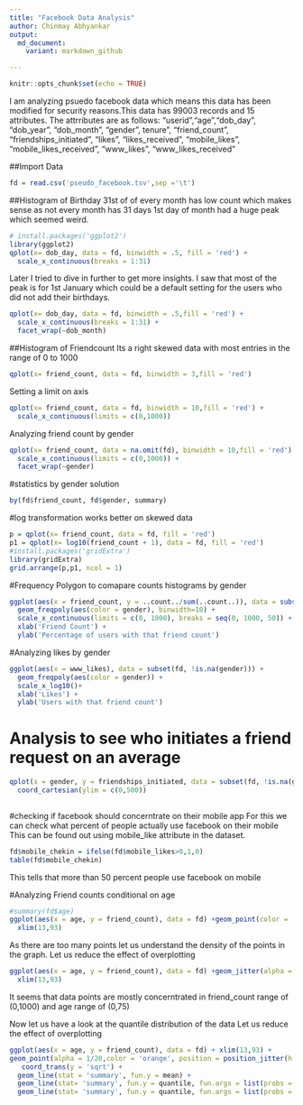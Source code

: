 ---
title: "Facebook Data Analysis"
author: Chinmay Abhyankar
output:
  md_document:
    variant: markdown_github

---

```{r setup, include=FALSE}
knitr::opts_chunk$set(echo = TRUE)
```
I am analyzing psuedo facebook data which means this data has been modified for security reasons.This data has 99003 records and 15 attributes.
The attrributes are as follows:
 "userid","age","dob_day", "dob_year", "dob_month", "gender", tenure", "friend_count", "friendships_initiated", "likes", "likes_received", "mobile_likes", "mobile_likes_received", "www_likes", "www_likes_received"   
 
##Import Data
```{r}
fd = read.csv('pseudo_facebook.tsv',sep ='\t')
```

##Histogram of Birthday
31st of of every month has low count which makes sense as not every month has 31 days
1st day of month had a huge peak which seemed weird.
```{r warning=FALSE}
# install.packages('ggplot2')
library(ggplot2)
qplot(x= dob_day, data = fd, binwidth = .5, fill = 'red') + 
  scale_x_continuous(breaks = 1:31)
```
  
  Later I tried to dive in further to get more insights.
I saw that most of the peak is for 1st January which could be a default setting for the users who did not add their birthdays.
```{r warning=FALSE}
qplot(x= dob_day, data = fd, binwidth = .5,fill = 'red') + 
  scale_x_continuous(breaks = 1:31) +
  facet_wrap(~dob_month)
```

##Histogram of Friendcount
Its a right skewed data with most entries in the range of 0 to 1000 
```{r warning=FALSE}
qplot(x= friend_count, data = fd, binwidth = 3,fill = 'red')
```


Setting a limit on axis
```{r warning=FALSE}
qplot(x= friend_count, data = fd, binwidth = 10,fill = 'red') + 
  scale_x_continuous(limits = c(0,1000))
```

Analyzing friend count by gender
```{r echo = FALSE,message=FALSE, warning=FALSE}
qplot(x= friend_count, data = na.omit(fd), binwidth = 10,fill = 'red') + 
  scale_x_continuous(limits = c(0,1000)) +
  facet_wrap(~gender) 
```

#statistics by gender solution
```{r warning=FALSE}
by(fd$friend_count, fd$gender, summary)
```
#log transformation works better on skewed data
```{r warning=FALSE}
p = qplot(x= friend_count, data = fd, fill = 'red')
p1 = qplot(x= log10(friend_count + 1), data = fd, fill = 'red')
#install.packages('gridExtra')
library(gridExtra)
grid.arrange(p,p1, ncol = 1)

```

#Frequency Polygon to comapare counts histograms by gender
```{r warning=FALSE}
ggplot(aes(x = friend_count, y = ..count../sum(..count..)), data = subset(fd, !is.na(gender))) + 
  geom_freqpoly(aes(color = gender), binwidth=10) + 
  scale_x_continuous(limits = c(0, 1000), breaks = seq(0, 1000, 50)) + 
  xlab('Friend Count') + 
  ylab('Percentage of users with that friend count')
```

#Analyzing likes by gender
```{r warning=FALSE, echo=FALSE, message=FALSE}
ggplot(aes(x = www_likes), data = subset(fd, !is.na(gender))) + 
  geom_freqpoly(aes(color = gender)) + 
  scale_x_log10()+
  xlab('Likes') + 
  ylab('Users with that friend count')
```

# Analysis to see who initiates a friend request on an average
```{r warning=FALSE, echo=FALSE, message=FALSE}
qplot(x = gender, y = friendships_initiated, data = subset(fd, !is.na(gender)),geom = 'boxplot', color = gender)+
  coord_cartesian(ylim = c(0,500))
  
```

#checking if facebook should concerntrate on their mobile app
For this we can check what percent of people actually use facebook on their mobile
This can be found out using mobile_like attribute in the dataset.
```{r warning=FALSE, echo=FALSE, message=FALSE}
fd$mobile_chekin = ifelse(fd$mobile_likes>0,1,0)
table(fd$mobile_chekin)
```
This tells that more than 50 percent people use facebook on mobile

#Analyzing Friend counts conditional on age
```{r warning=FALSE, echo=FALSE, message=FALSE}
#summary(fd$age)
ggplot(aes(x = age, y = friend_count), data = fd) +geom_point(color = 'orange') +
  xlim(13,93) 
```

As there are too many points let us understand the density of the points in the graph.
Let us reduce the effect of overplotting
```{r warning=FALSE, echo=FALSE, message=FALSE}
ggplot(aes(x = age, y = friend_count), data = fd) +geom_jitter(alpha = 1/20,color = 'orange')+
  xlim(13,93)
```

It seems that data points are mostly concerntrated in friend_count range of (0,1000) and age range of (0,75)

Now let us have a look at the quantile distribution of the data
Let us reduce the effect of overplotting
```{r warning=FALSE, echo=FALSE, message=FALSE}
ggplot(aes(x = age, y = friend_count), data = fd) + xlim(13,93) + 
geom_point(alpha = 1/20,color = 'orange', position = position_jitter(h = 0)) +
   coord_trans(y = 'sqrt') +
  geom_line(stat = 'summary', fun.y = mean) +
  geom_line(stat= 'summary', fun.y = quantile, fun.args = list(probs = .9), linetype = 2) +
  geom_line(stat= 'summary', fun.y = quantile, fun.args = list(probs = .1), linetype = 2)
```
